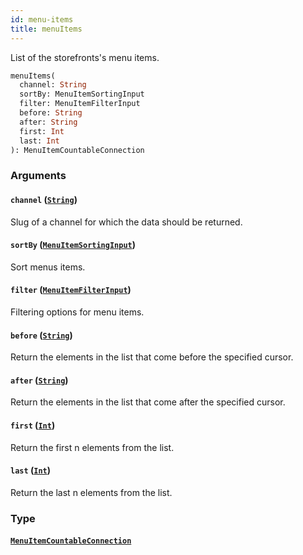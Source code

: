 ```yaml
---
id: menu-items
title: menuItems
---
```


List of the storefronts's menu items.

```graphql
menuItems(
  channel: String
  sortBy: MenuItemSortingInput
  filter: MenuItemFilterInput
  before: String
  after: String
  first: Int
  last: Int
): MenuItemCountableConnection

```

### Arguments

#### `channel` ([`String`](/developer/api-reference/scalars/string))

Slug of a channel for which the data should be returned.

#### `sortBy` ([`MenuItemSortingInput`](/developer/api-reference/inputs/menu-item-sorting-input))

Sort menus items.

#### `filter` ([`MenuItemFilterInput`](/developer/api-reference/inputs/menu-item-filter-input))

Filtering options for menu items.

#### `before` ([`String`](/developer/api-reference/scalars/string))

Return the elements in the list that come before the specified cursor.

#### `after` ([`String`](/developer/api-reference/scalars/string))

Return the elements in the list that come after the specified cursor.

#### `first` ([`Int`](/developer/api-reference/scalars/int))

Return the first n elements from the list.

#### `last` ([`Int`](/developer/api-reference/scalars/int))

Return the last n elements from the list.

### Type

#### [`MenuItemCountableConnection`](/developer/api-reference/objects/menu-item-countable-connection)
